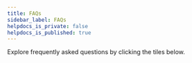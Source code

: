 ---
title: FAQs
sidebar_label: FAQs
helpdocs_is_private: false
helpdocs_is_published: true
---


Explore frequently asked questions by clicking the tiles below.

<DocCardList />